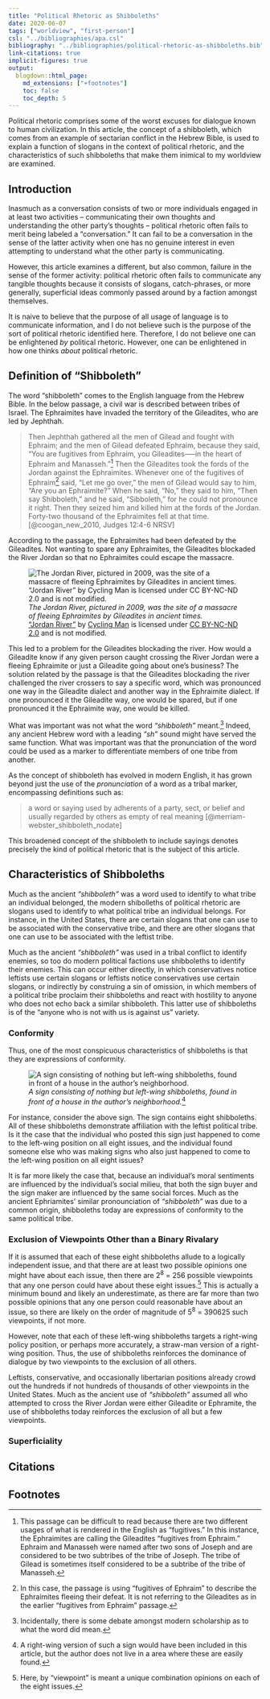 ```yaml
---
title: "Political Rhetoric as Shibboleths"
date: 2020-06-07
tags: ["worldview", "first-person"]
csl: "../bibliographies/apa.csl"
bibliography: "../bibliographies/political-rhetoric-as-shibboleths.bib"
link-citations: true
implicit-figures: true
output:
  blogdown::html_page:
    md_extensions: ["+footnotes"]
    toc: false
    toc_depth: 5
---
```


Political rhetoric comprises some of the worst excuses for dialogue known to human civilization. In this article, the concept of a shibboleth, which comes from an example of sectarian conflict in the Hebrew Bible, is used to explain a function of slogans in the context of political rhetoric, and the characteristics of such shibboleths that make them inimical to my worldview are examined.

<!--more-->

## Introduction

Inasmuch as a conversation consists of two or more individuals engaged in at least two activities -- communicating their own thoughts and understanding the other party’s thoughts -- political rhetoric often fails to merit being labeled a "conversation." It can fail to be a conversation in the sense of the latter activity when one has no genuine interest in even attempting to understand what the other party is communicating.

However, this article examines a different, but also common, failure in the sense of the former activity: political rhetoric often fails to communicate any tangible thoughts because it consists of slogans, catch-phrases, or more generally, superficial ideas commonly passed around by a faction amongst themselves.

It is naive to believe that the purpose of all usage of language is to communicate information, and I do not believe such is the purpose of the sort of political rhetoric identified here. Therefore, I do not believe one can be enlightened _by_ political rhetoric. However, one can be enlightened in how one thinks _about_ political rhetoric.


## Definition of "Shibboleth"

The word "shibboleth" comes to the English language from the Hebrew Bible. In the below passage, a civil war is described between tribes of Israel. The Ephraimites have invaded the territory of the Gileadites, who are led by Jephthah. 

> Then Jephthah gathered all the men of Gilead and fought with Ephraim; and the men of Gilead defeated Ephraim, because they said, "You are fugitives from Ephraim, you Gileadites—--in the heart of Ephraim and Manasseh."^[This passage can be difficult to read because there are two different usages of what is rendered in the English as "fugitives." In this instance, the Ephraimites are calling the Gileadites "fugitives from Ephraim." Ephraim and Manasseh were named after two sons of Joseph and are considered to be two subtribes of the tribe of Joseph. The tribe of Gilead is sometimes itself considered to be a subtribe of the tribe of Manasseh.] Then the Gileadites took the fords of the Jordan against the Ephraimites. Whenever one of the fugitives of Ephraim^[In this case, the passage is using "fugitives of Ephraim" to describe the Ephraimites fleeing their defeat. It is not referring to the Gileadites as in the earlier "fugitives from Ephraim" passage.] said, "Let me go over," the men of Gilead would say to him, "Are you an Ephraimite?" When he said, "No," they said to him, "Then say Shibboleth," and he said, "Sibboleth," for he could not pronounce it right. Then they seized him and killed him at the fords of the Jordan. Forty-two thousand of the Ephraimites fell at that time. [@coogan_new_2010, Judges 12:4-6 NRSV]

According to the passage, the Ephraimites had been defeated by the Gileadites. Not wanting to spare any Ephraimites, the Gileadites blockaded the River Jordan so that no Ephraimites could escape the massacre.

![
_The Jordan River, pictured in 2009, was the site of a massacre of fleeing Ephraimites by Gileadites in ancient times._<br/>
["Jordan River"](https://www.flickr.com/photos/tony709/6107292778/)
by
[Cycling Man](https://www.flickr.com/photos/tony709/)
is licensed under
[CC BY-NC-ND 2.0](https://creativecommons.org/licenses/by-nc-nd/2.0/)
and is not modified.
](/images/jordan-river.jpg)

This led to a problem for the Gileadites blockading the river. How would a Gileadite know if any given person caught crossing the River Jordan were a fleeing Ephraimite or just a Gileadite going about one's business? The solution related by the passage is that the Gileadites blockading the river challenged the river crossers to say a specific word, which was pronounced one way in the Gileadite dialect and another way in the Ephraimite dialect. If one pronounced it the Gileadite way, one would be spared, but if one pronounced it the Ephraimite way, one would be killed.

What was important was not what the word _"shibboleth"_ meant.^[Incidentally, there is some debate amongst modern scholarship as to what the word did mean.] Indeed, any ancient Hebrew word with a leading _"sh"_ sound might have served the same function. What was important was that the pronunciation of the word could be used as a marker to differentiate members of one tribe from another.

As the concept of shibboleth has evolved in modern English, it has grown beyond just the use of the _pronunciation_ of a word as a tribal marker, encompassing definitions such as:

> a word or saying used by adherents of a party, sect, or belief and usually regarded by others as empty of real meaning [@merriam-webster_shibboleth_nodate]

This broadened concept of the shibboleth to include sayings denotes precisely the kind of political rhetoric that is the subject of this article.


## Characteristics of Shibboleths

Much as the ancient _"shibboleth"_ was a word used to identify to what tribe an individual belonged, the modern shibolleths of political rhetoric are slogans used to identify to what political tribe an individual belongs. For instance, in the United States, there are certain slogans that one can use to be associated with the conservative tribe, and there are other slogans that one can use to be associated with the leftist tribe.

Much as the ancient _"shibboleth"_ was used in a tribal conflict to identify enemies, so too do modern political factions use shibboleths to identify their enemies. This can occur either directly, in which conservatives notice leftists use certain slogans or leftists notice conservatives use certain slogans, or indirectly by construing a sin of omission, in which members of a political tribe proclaim their shibboleths and react with hostility to anyone who does not echo back a similar shibboleth. This latter use of shibboleths is of the "anyone who is not with us is against us" variety.


### Conformity

Thus, one of the most conspicuous characteristics of shibboleths is that they are expressions of conformity.

![
_A sign consisting of nothing but left-wing shibboleths, found in front of a house in the author's neighborhood._^[A right-wing version of such a sign would have been included in this article, but the author does not live in a area where these are easily found.]
](/images/shibboleths.jpg)

For instance, consider the above sign. The sign contains eight shibboleths. All of these shibboleths demonstrate affiliation with the leftist political tribe. Is it the case that the individual who posted this sign just happened to come to the left-wing position on all eight issues, and the individual found someone else who was making signs who also just happened to come to the left-wing position on all eight issues?

It is far more likely the case that, because an individual's moral sentiments are influenced by the individual's social milieu, that both the sign buyer and the sign maker are influenced by the same social forces. Much as the ancient Ephriamites' similar pronounciation of  _"shibboleth"_ was due to a common origin, shibboleths today are expressions of conformity to the same political tribe.


### Exclusion of Viewpoints Other than a Binary Rivalary

If it is assumed that each of these eight shibboleths allude to a logically independent issue, and that there are at least two possible opinions one might have about each issue, then there are 2<sup>8</sup>&nbsp;=&nbsp;256 possible viewpoints that any one person could have about these eight issues.^[Here, by "viewpoint" is meant a unique combination opinions on each of the eight issues.] This is actually a minimum bound and likely an underestimate, as there are far more than two possible opinions that any one person could reasonable have about an issue, so there are likely on the order of magnitude of 5<sup>8</sup>&nbsp;=&nbsp;390625 such viewpoints, if not more.

However, note that each of these left-wing shibboleths targets a right-wing policy position, or perhaps more accurately, a straw-man version of a right-wing position. Thus, the use of shibboleths reinforces the dominance of dialogue by two viewpoints to the exclusion of all others.

Leftists, conservative, and occasionally libertarian positions already crowd out the hundreds if not hundreds of thousands of other viewpoints in the United States. Much as the ancient use of _"shibboleth"_ assumed all who attempted to cross the River Jordan were either Gileadite or Ephramite, the use of shibboleths today reinforces the exclusion of all but a few viewpoints.


### Superficiality



## Citations

::: {#refs}
:::


## Footnotes
